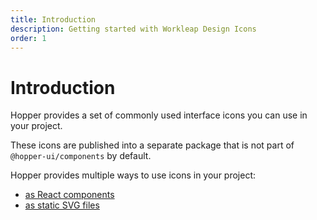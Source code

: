 ```yaml
---
title: Introduction
description: Getting started with Workleap Design Icons
order: 1
---
```


# Introduction

Hopper provides a set of commonly used interface icons you can use in your project.

These icons are published into a separate package that is not part of `@hopper-ui/components` by default.

Hopper provides multiple ways to use icons in your project:
- [as React components](/icons/react-icons/installation)
- [as static SVG files](/icons/svg/installation)

